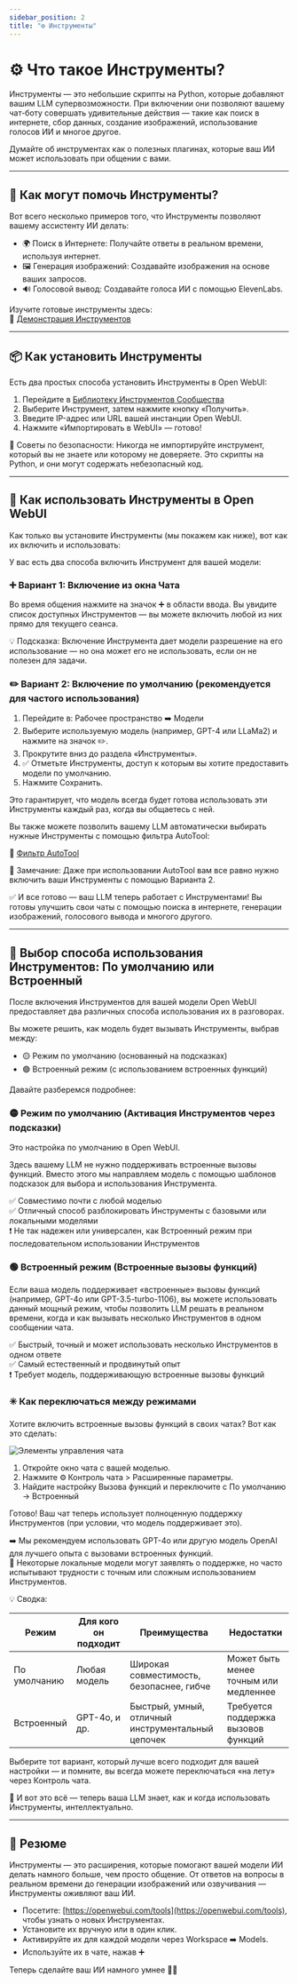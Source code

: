 ```yaml
---
sidebar_position: 2  
title: "⚙️ Инструменты"  
---
```


# ⚙️ Что такое Инструменты?

Инструменты — это небольшие скрипты на Python, которые добавляют вашим LLM супервозможности. При включении они позволяют вашему чат-боту совершать удивительные действия — такие как поиск в интернете, сбор данных, создание изображений, использование голосов ИИ и многое другое.

Думайте об инструментах как о полезных плагинах, которые ваш ИИ может использовать при общении с вами.

---

## 🚀 Как могут помочь Инструменты?

Вот всего несколько примеров того, что Инструменты позволяют вашему ассистенту ИИ делать:

- 🌍 Поиск в Интернете: Получайте ответы в реальном времени, используя интернет.
- 🖼️ Генерация изображений: Создавайте изображения на основе ваших запросов.
- 🔊 Голосовой вывод: Создавайте голоса ИИ с помощью ElevenLabs.

Изучите готовые инструменты здесь:  
🧰 [Демонстрация Инструментов](https://openwebui.com/tools)

---


## 📦 Как установить Инструменты

Есть два простых способа установить Инструменты в Open WebUI:

1. Перейдите в [Библиотеку Инструментов Сообщества](https://openwebui.com/tools)
2. Выберите Инструмент, затем нажмите кнопку «Получить».
3. Введите IP-адрес или URL вашей инстанции Open WebUI.
4. Нажмите «Импортировать в WebUI» — готово!

🛑 Советы по безопасности: Никогда не импортируйте инструмент, который вы не знаете или которому не доверяете. Это скрипты на Python, и они могут содержать небезопасный код.

---


## 🔧 Как использовать Инструменты в Open WebUI

Как только вы установите Инструменты (мы покажем как ниже), вот как их включить и использовать:

У вас есть два способа включить Инструмент для вашей модели:

### ➕ Вариант 1: Включение из окна Чата

Во время общения нажмите на значок ➕ в области ввода. Вы увидите список доступных Инструментов — вы можете включить любой из них прямо для текущего сеанса.

💡 Подсказка: Включение Инструмента дает модели разрешение на его использование — но она может его не использовать, если он не полезен для задачи.

### ✏️ Вариант 2: Включение по умолчанию (рекомендуется для частого использования)
1. Перейдите в: Рабочее пространство ➡️ Модели
2. Выберите используемую модель (например, GPT-4 или LLaMa2) и нажмите на значок ✏️.
3. Прокрутите вниз до раздела «Инструменты».
4. ✅ Отметьте Инструменты, доступ к которым вы хотите предоставить модели по умолчанию.
5. Нажмите Сохранить.

Это гарантирует, что модель всегда будет готова использовать эти Инструменты каждый раз, когда вы общаетесь с ней.

Вы также можете позволить вашему LLM автоматически выбирать нужные Инструменты с помощью фильтра AutoTool:

🔗 [Фильтр AutoTool](https://openwebui.com/f/hub/autotool_filter/)

🎯 Замечание: Даже при использовании AutoTool вам все равно нужно включить ваши Инструменты с помощью Варианта 2.

✅ И все готово — ваш LLM теперь работает с Инструментами! Вы готовы улучшить свои чаты с помощью поиска в интернете, генерации изображений, голосового вывода и многого другого.

---

## 🧠 Выбор способа использования Инструментов: По умолчанию или Встроенный

После включения Инструментов для вашей модели Open WebUI предоставляет два различных способа использования их в разговорах.

Вы можете решить, как модель будет вызывать Инструменты, выбрав между:

- 🟡 Режим по умолчанию (основанный на подсказках)
- 🟢 Встроенный режим (с использованием встроенных функций)

Давайте разберемся подробнее:

### 🟡 Режим по умолчанию (Активация Инструментов через подсказки)

Это настройка по умолчанию в Open WebUI.

Здесь вашему LLM не нужно поддерживать встроенные вызовы функций. Вместо этого мы направляем модель с помощью шаблонов подсказок для выбора и использования Инструмента.

✅ Совместимо почти с любой моделью  
✅ Отличный способ разблокировать Инструменты с базовыми или локальными моделями  
❗ Не так надежен или универсален, как Встроенный режим при последовательном использовании Инструментов

### 🟢 Встроенный режим (Встроенные вызовы функций)

Если ваша модель поддерживает «встроенные» вызовы функций (например, GPT-4o или GPT-3.5-turbo-1106), вы можете использовать данный мощный режим, чтобы позволить LLM решать в реальном времени, когда и как вызывать несколько Инструментов в одном сообщении чата.

✅ Быстрый, точный и может использовать несколько Инструментов в одном ответе  
✅ Самый естественный и продвинутый опыт  
❗ Требует модель, поддерживающую встроенные вызовы функций

### ✳️ Как переключаться между режимами

Хотите включить встроенные вызовы функций в своих чатах? Вот как это сделать:

![Элементы управления чата](/images/features/plugin/tools/chat-controls.png)

1. Откройте окно чата с вашей моделью.
2. Нажмите ⚙️ Контроль чата > Расширенные параметры.
3. Найдите настройку Вызова функций и переключите с По умолчанию → Встроенный

Готово! Ваш чат теперь использует полноценную поддержку Инструментов (при условии, что модель поддерживает это).

➡️ Мы рекомендуем использовать GPT-4o или другую модель OpenAI для лучшего опыта с вызовами встроенных функций.  
🔎 Некоторые локальные модели могут заявлять о поддержке, но часто испытывают трудности с точным или сложным использованием Инструментов.

💡 Сводка:

| Режим     | Для кого он подходит             | Преимущества                            | Недостатки                           |
|----------|----------------------------------|-----------------------------------------|--------------------------------------|
| По умолчанию  | Любая модель                     | Широкая совместимость, безопаснее, гибче  | Может быть менее точным или медленнее |
| Встроенный   | GPT-4o, и др.                   | Быстрый, умный, отличный инструментальный цепочек | Требуется поддержка вызовов функций  |

Выберите тот вариант, который лучше всего подходит для вашей настройки — и помните, вы всегда можете переключаться «на лету» через Контроль чата.

👏 И вот это всё — теперь ваша LLM знает, как и когда использовать Инструменты, интеллектуально.

---

## 🧠 Резюме

Инструменты — это расширения, которые помогают вашей модели ИИ делать намного больше, чем просто общение. От ответов на вопросы в реальном времени до генерации изображений или озвучивания — Инструменты оживляют ваш ИИ.

- Посетите: [https://openwebui.com/tools](https://openwebui.com/tools), чтобы узнать о новых Инструментах.
- Установите их вручную или в один клик.
- Активируйте их для каждой модели через Workspace ➡️ Models.
- Используйте их в чате, нажав ➕

Теперь сделайте ваш ИИ намного умнее 🤖✨
